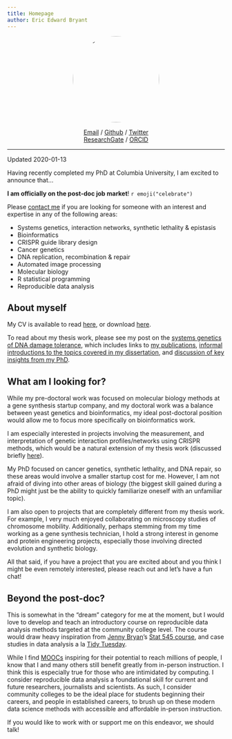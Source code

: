 ```yaml
---
title: Homepage
author: Eric Edward Bryant
---
```


<img src="/images/profile.jpg"
  width="200"
  height="200"
  alt="Logo"
  style="border-radius: 50%;
         display: block;
         margin-left: auto;
         margin-right: auto;">

<div style="text-align:center">
[<i class="fas fa-envelope"></i> Email](mailto:EricBryantPhD@gmail.com) /
[<i class="fab fa-github"></i> Github](https://github.com/EricBryantPhD) /
[<i class="fab fa-twitter"></i> Twitter](https://twitter.com/EricBryantPhD)\
[<i class="fab fa-researchgate"></i> ResearchGate](https://www.researchgate.net/profile/Eric_Bryant) /
[<i class="fab fa-orcid"></i> ORCID](https://orcid.org/0000-0002-4648-654X)
</div>

-------------------------------------------------------------------------------

<span class="article-date">
Updated 2020-01-13
</span>

Having recently completed my PhD at Columbia University, I am excited to
announce that...

**I am officially on the post-doc job market**! `r emoji("celebrate")`

Please [contact me](mailto:EricBryantPhD@gmail.com) if you are looking for
someone with an interest and expertise in any of the following areas:

- Systems genetics, interaction networks, synthetic lethality & epistasis
- Bioinformatics
- CRISPR guide library design
- Cancer genetics
- DNA replication, recombination & repair
- Automated image processing
- Molecular biology
- R statistical programming
- Reproducible data analysis


## About myself

My CV is available to read [here](cv), or download [here](cv#downloads).

To read about my thesis work, please see my post on the
[systems genetics of DNA damage tolerance](2020/01/09/phd-dissertation), 
which includes links to
[my publications](cv#publications),
[informal introductions to the topics covered in my dissertation](2020/01/09/phd-dissertation#preface), and
[discussion of key insights from my PhD](2020/01/09/phd-dissertation#discussion).


## What am I looking for?

While my pre-doctoral work was focused on molecular biology methods at a gene
synthesis startup company, and my doctoral work was a balance between yeast
genetics and bioinformatics, my ideal post-doctoral position would allow me to
focus more specifically on bioinformatics work.

I am especially interested in projects involving the measurement, and
interpretation of genetic interaction profiles/networks using CRISPR methods,
which would be a natural extension of my thesis work (discussed briefly
[here](2020/01/09/phd-dissertation/#the-crispr-revolution-systems-genetics-in-new-model-systems)).

My PhD focused on cancer genetics, synthetic lethality, and DNA repair, so
these areas would involve a smaller startup cost for me.
However, I am not afraid of diving into other areas of biology
(the biggest skill gained during a PhD might just be the ability to quickly
familiarize oneself with an unfamiliar topic).

I am also open to projects that are completely different from my thesis work.
For example, I very much enjoyed collaborating on microscopy studies of
chromosome mobility.
Additionally, perhaps stemming from my time working as a gene synthesis
technician, I hold a strong interest in genome and protein engineering
projects, especially those involving directed evolution and synthetic biology.

All that said, if you have a project that you are excited about and you think
I might be even remotely interested, please reach out and let's have a fun
chat!


## Beyond the post-doc?

This is somewhat in the "dream" category for me at the moment, but I would
love to develop and teach an introductory course on reproducible data analysis
methods targeted at the community college level.
The course would draw heavy inspiration from
[Jenny Bryan](https://en.wikipedia.org/wiki/Jenny_Bryan)'s
[Stat 545 course](https://stat545.com), and
case studies in data analysis a la
[Tidy Tuesday](https://github.com/rfordatascience/tidytuesday).

While I find [MOOCs](https://en.wikipedia.org/wiki/Massive_open_online_course)
inspiring for their potential to reach millions of people, I know that I and
many others still benefit greatly from in-person instruction.
I think this is especially true for those who are intimidated by computing.
I consider reproducible data analysis a foundational skill for current and
future researchers, journalists and scientists.
As such, I consider community colleges to be the ideal place for students
beginning their careers, and people in established careers, to brush up
on these modern data science methods with accessible and affordable in-person
instruction.

If you would like to work with or support me on this endeavor, we should talk!
